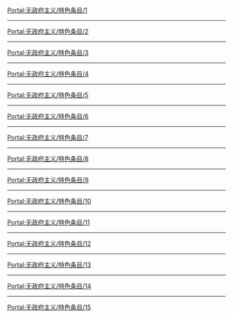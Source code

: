 {{Portal:无政府主义/box-header|特色条目|Portal:无政府主义/特色条目|}}

[[Portal:无政府主义/特色条目/1|Portal:无政府主义/特色条目/1]]
{{Portal:无政府主义/特色条目/1}}
----
[[Portal:无政府主义/特色条目/2|Portal:无政府主义/特色条目/2]]
{{Portal:无政府主义/特色条目/2}}
----
[[Portal:无政府主义/特色条目/3|Portal:无政府主义/特色条目/3]]
{{Portal:无政府主义/特色条目/3}}
----
[[Portal:无政府主义/特色条目/4|Portal:无政府主义/特色条目/4]]
{{Portal:无政府主义/特色条目/4}}
----
[[Portal:无政府主义/特色条目/5|Portal:无政府主义/特色条目/5]]
{{Portal:无政府主义/特色条目/5}}
----
[[Portal:无政府主义/特色条目/6|Portal:无政府主义/特色条目/6]]
{{Portal:无政府主义/特色条目/6}}
----
[[Portal:无政府主义/特色条目/7|Portal:无政府主义/特色条目/7]]
{{Portal:无政府主义/特色条目/7}}
----
[[Portal:无政府主义/特色条目/8|Portal:无政府主义/特色条目/8]]
{{Portal:无政府主义/特色条目/8}}
----
[[Portal:无政府主义/特色条目/9|Portal:无政府主义/特色条目/9]]
{{Portal:无政府主义/特色条目/9}}
----
[[Portal:无政府主义/特色条目/10|Portal:无政府主义/特色条目/10]]
{{Portal:无政府主义/特色条目/10}}
----
[[Portal:无政府主义/特色条目/11|Portal:无政府主义/特色条目/11]]
{{Portal:无政府主义/特色条目/11}}
----
[[Portal:无政府主义/特色条目/12|Portal:无政府主义/特色条目/12]]
{{Portal:无政府主义/特色条目/12}}
----
[[Portal:无政府主义/特色条目/13|Portal:无政府主义/特色条目/13]]
{{Portal:无政府主义/特色条目/13}}
----
[[Portal:无政府主义/特色条目/14|Portal:无政府主义/特色条目/14]]
{{Portal:无政府主义/特色条目/14}}
----
[[Portal:无政府主义/特色条目/15|Portal:无政府主义/特色条目/15]]
{{Portal:无政府主义/特色条目/15}}

{{Portal:无政府主义/box-footer|}}